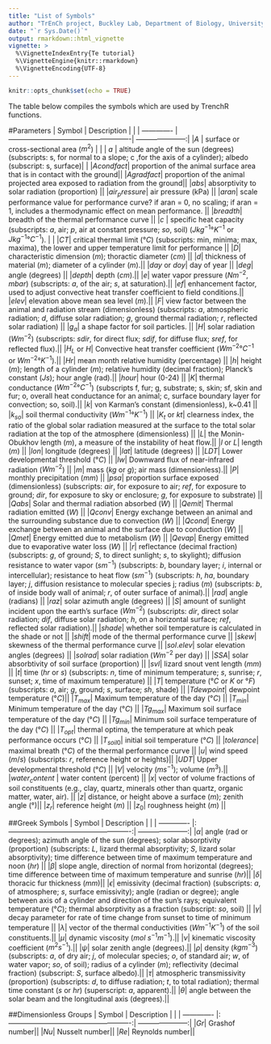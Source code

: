 ```yaml
---
title: "List of Symbols"
author: "TrEnCh project, Buckley Lab, Department of Biology, University of Washington"
date: "`r Sys.Date()`"
output: rmarkdown::html_vignette
vignette: >
  %\VignetteIndexEntry{Te tutorial}
  %\VignetteEngine{knitr::rmarkdown}
  %\VignetteEncoding{UTF-8}
---
```


```r
knitr::opts_chunk$set(echo = TRUE)
```

The table below compiles the symbols which are used by TrenchR functions.

#Parameters
| Symbol        | Description           |  |
| ------------- |----------------------------------------------------| ---------------------:|
|$A$ | surface or cross-sectional area ($m^2$) |  |
| $a$ | altitude angle of the sun (degrees) (subscripts: s, for normal to a slope; c ,for the axis of a cylinder); albedo (subscript: s, surface)|   |
|$Acondfact$| proportion of the animal surface area that is in contact with the ground||
|$Agradfact$| proportion of the animal projected area exposed to radiation from the ground||
|$abs$| absorptivity to solar radiation (proportion) ||
|$air_pressure$| air pressure (kPa) ||
|$aran$| scale performance value for performance curve? if aran = 0, no scaling; if aran = 1, includes a thermodynamic effect on mean performance. ||
|$breadth$| breadth of the thermal performance curve ||
|$c$ |	specific heat capacity (subscripts: $a$, air; $p$, air at constant pressure; $so$, soil) ($J kg^{-1}°K^{-1}$ or $J kg^{-1}°C^{-1}$). | |
|$CT$| critical thermal limit ($°C$) (subscripts: min, minima; max, maxima), the lower and upper temperature limit for performance ||
|$D$|	characteristic dimension ($m$); thoractic diameter ($cm$) ||
|$d$|	thickness of material ($m$); diameter of a cylinder ($m$).||
|$day$ or $doy$| day of year ||
|$deg$| angle (degrees) ||
|$depth$|	depth ($cm$).||
|$e$|	water vapor pressure ($N m^{-2}, mbar$) (subscripts: $a$, of the air; $s$, at saturation).||
|$ef$| enhancement factor, used to adjust convective heat transfer coefficient to field conditions.||
|$elev$| elevation above mean sea level ($m$).||
|$F$| view factor between the animal and radiation stream (dimensionless) (subscripts: $a$, atmospheric radiation; $d$, diffuse solar radiation; $g$, ground thermal radiation; $r$, reflected solar radiation) ||
|$g_a$| a shape factor for soil particles. ||
|$H$|	solar radiation ($W m^{-2}$) (subscripts: $sdir$, for direct flux; $sdif$, for diffuse flux; $sref$, for reflected flux).||
|$H_L$ or $H$|	Convective heat transfer coefficient ($W m^{-2}°C^{-1}$ or $W m^{-2}°K^{-1}$).||
|$Hr$| mean month relative humidity (percentage) ||
|$h$|	height ($m$); length of a cylinder ($m$); relative humidity (decimal fraction); Planck's constant ($J s$); hour angle (rad).||
|$hour$| hour (0-24) ||
|$K$|	thermal conductance ($W m^{-2}°C^{-1}$) (subscripts f, fur; g, substrate; s, skin; sf, skin and fur; o, overall heat conductance for an animal; c, surface boundary layer for convection; so, soil).||
|$k$| von Karman's constant (dimensionless), k~0.41 ||
|$k_{so}$| soil thermal conductivity ($W m^{-1}°K^{-1}$) ||
|$K_t$ or $kt$| clearness index, the ratio of the global solar radiation measured at the surface to the total solar radiation at the top of the atmosphere (dimensionless) ||
|$L$| the Monin-Obukhov length ($m$), a measure of the instability of heat flow.||
|$l$ or $L$| length ($m$) ||
|$lon$| longitude (degrees) ||
|$lat$| latitude (degrees) ||
|$LDT$| Lower developmental threshold ($°C$)  ||
|$lw$| Downward flux of near-infrared radiation ($Wm^{-2}$) ||
|$m$|	mass ($kg$ or $g$); air mass (dimensionless).||
|$P$| monthly precipitation ($mm$) ||
|$psa$| proportion surface exposed (dimensionless) (subscripts: $air$, for exposure to air; $ref$, for exposure to ground; $dir$, for exposure to sky or enclosure; $g$, for exposure to substrate) ||
|$Qabs$| Solar and thermal radiation absorbed ($W$) ||
|$Qemit$| Thermal radiation emitted ($W$) ||
|$Qconv$| Energy exchange between an animal and the surrounding substance due to convection ($W$) ||
|$Qcond$| Energy exchange between an animal and the surface due to conduction ($W$) ||
|$Qmet$| Energy emitted due to metabolism ($W$) ||
|$Qevap$| Energy emitted due to evaporative water loss ($W$) ||
|$r$|	reflectance (decimal fraction) (subscripts: $g$, of ground; $S$, to direct sunlight; $s$, to skylight); diffusion resistance to water vapor ($s m^{-1}$) (subscripts: $b$, boundary layer; $i$, internal or intercellular); resistance to heat flow ($s m^{-1}$) (subscripts: $h$, $ha$, boundary layer; $j$, diffusion resistance to molecular species j; radius ($m$) (subscripts: $b$, of inside body wall of animal; $r$, of outer surface of animal).||
|$rad$| angle (radians) ||
|$raz$| solar azimuth angle (degrees) ||
|$S$|	amount of sunlight incident upon the earth's surface ($W m^{-2}$) (subscripts: $dir$, direct solar radiation; $dif$, diffuse solar radiation; $h$, on a horizontal surface; $ref$, reflected solar radiation).||
|$shade$| whether soil temperature is calculated in the shade or not ||
|$shift$| mode of the thermal performance curve ||
|$skew$| skewness of the thermal performance curve ||
|$sol.elev$| solar elevation angles (degrees) ||
|$solrad$| solar radiation ($W m^{-2}$ per day) ||
|$SSA$| solar absorbtivity of soil surface (proportion) ||
|$svl$| lizard snout vent length ($mm$) ||
|$t$| time ($hr$ or $s$) (subscripts: $n$, time of minimum temperature; $s$, sunrise; $r$, sunset; $x$, time of maximum temperature) ||
|$T$| temperature ($°C$ or $K$ or $°F$) (subscripts: $a$, air; $g$, ground; $s$, surface; $sh$, shade) ||
|$Tdewpoint$|	dewpoint temperature ($°C$)||
|$T_{max}$| Maximum temperature of the day ($°C$) ||
|$T_{min}$| Minimum temperature of the day ($°C$) ||
|$Tg_{max}$| Maximum soil surface temperature of the day ($°C$) ||
|$Tg_{min}$| Minimum soil surface temperature of the day ($°C$) ||
|$T_{opt}$| thermal optima, the temperature at which peak performance occurs ($°C$) ||
|$T_{soil0}$| initial soil temperature ($°C$) ||
|$tolerance$| maximal breath ($°C$) of the thermal performance curve ||
|$u$| wind speed ($m/s$) (subscripts: $r$, reference height or heights)||
|$UDT$| Upper developmental threshold ($°C$)  || 
|$V$|	velocity ($m s^{-1}$); volume ($m^{3}$).||
|$water_content$  | water content (percent) ||
|$x$| vector of volume fractions of soil constituents (e.g., clay, quartz, minerals other than quartz, organic matter, water, air). ||
|$z$| distance, or height above a surface ($m$); zenith angle (°)||
|$z_r$| reference height ($m$) ||
|$z_0$| roughness height ($m$) ||

##Greek Symbols
| Symbol        | Description           |   |
| ------------- |:----------------------------------------------------:| ---------------------:|
|$\alpha$|	angle (rad or degrees); azimuth angle of the sun (degrees); solar absorptivity (proportion) (subscripts: $L$, lizard thermal absorptivity; $S$, lizard solar absorptivity); time difference between time of maximum temperature and noon ($hr$) ||
|$\beta$| slope angle, direction of normal from horizontal (degrees); time difference between time of maximum temperature and sunrise ($hr$)||
|$\delta$|	thoracic fur thickness ($mm$)||
|$\epsilon$| emissivity (decimal fraction) (subscripts: $a$, of atmosphere; $s$, surface emissivity); angle (radian or degree); angle between axis of a cylinder and direction of the sun's rays; equivalent temperature ($°C$);  thermal absorptivity as a fraction (subscript: $so$, soil) ||
|$\gamma$| decay parameter for rate of time change from sunset to time of minimum temperature ||
|$\lambda$| vector of the thermal conductivities ($W m^{-1} K^{-1}$) of the soil constituents.||
|$\mu$| dynamic viscosity ($mol\:s^{-1}m^{-1}$).||
|$\nu$| kinematic viscosity coefficient ($m^2 s^{-1}$).||
|$\psi$| solar zenith angle (degrees).||
|$\rho$|	density ($kg m^{-3}$) (subscripts: $a$, of dry air; $j$, of molecular species; $o$, of standard air; $w$, of water vapor; $so$, of soil); radius of a cylinder ($m$); reflectivity (decimal fraction) (subscript: $S$, surface albedo).||
|$\tau$|	atmospheric transmissivity (proportion) (subscripts: $d$, to diffuse radiation; $t$, to total radiation); thermal time constant ($s$ or $hr$) (superscript: $a$, apparent).||
|$\theta$| angle between the solar beam and the longitudinal axis (degrees).||

##Dimensionless Groups
| Symbol        | Description           |   |
| ------------- |:----------------------------------------------------:| ---------------------:|
|$Gr$|	Grashof number||
|$Nu$|	Nusselt number||
|$Re$|	Reynolds number||
